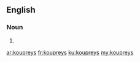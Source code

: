 ==English==

===Noun===
{{head|en|noun plural form}}

# {{plural of|kouprey|lang=en}}

[[ar:koupreys]]
[[fr:koupreys]]
[[ku:koupreys]]
[[my:koupreys]]